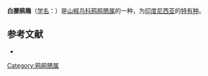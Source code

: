 {{Speciesbox
| name = 白腰鹃鵙
| image = White-rumped Cuckooshrike (Coracina leucopygia).jpg
| status = LC | status_system = IUCN3.1
| genus = Coracina
| species = leucopygia
| authority = ([[Charles_Lucien_Bonaparte|Bonaparte]], 1850)
| synonyms = }}

'''白腰鹃鵙'''（[[学名|学名]]：{{lang|la|''Coracina leucopygia''}}）是[[山椒鸟科|山椒鸟科]][[鸦鹃鵙属|鸦鹃鵙属]]的一种，为[[印度尼西亚|印度尼西亚]]的[[特有种|特有种]]。

== 参考文献 ==
* {{IUCN2010
|assessors=BirdLife International
|year=2009
|id=146797
|title=Coracina leucopygia
|version=2010.3
|downloaded= 2010-10-21
}}
{{Taxonbar|from=Q1587140}}

[[Category:鸦鹃鵙属|Category:鸦鹃鵙属]]
